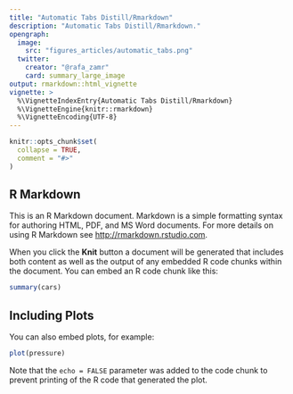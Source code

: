 ```yaml
---
title: "Automatic Tabs Distill/Rmarkdown"
description: "Automatic Tabs Distill/Rmarkdown."
opengraph:
  image: 
    src: "figures_articles/automatic_tabs.png"
  twitter:
    creator: "@rafa_zamr"
    card: summary_large_image
output: rmarkdown::html_vignette
vignette: >
  %\VignetteIndexEntry{Automatic Tabs Distill/Rmarkdown}
  %\VignetteEngine{knitr::rmarkdown}
  %\VignetteEncoding{UTF-8}
---
```



```r
knitr::opts_chunk$set(
  collapse = TRUE,
  comment = "#>"
)
```


## R Markdown

This is an R Markdown document. Markdown is a simple formatting syntax for authoring HTML, PDF, and MS Word documents. For more details on using R Markdown see <http://rmarkdown.rstudio.com>.

When you click the **Knit** button a document will be generated that includes both content as well as the output of any embedded R code chunks within the document. You can embed an R code chunk like this:

```r
summary(cars)
```

## Including Plots

You can also embed plots, for example:

```r
plot(pressure)
```

Note that the `echo = FALSE` parameter was added to the code chunk to prevent printing of the R code that generated the plot.

